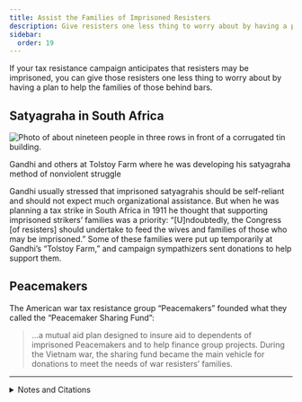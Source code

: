 ```yaml
---
title: Assist the Families of Imprisoned Resisters
description: Give resisters one less thing to worry about by having a plan to help the families of those behind bars.
sidebar:
  order: 19
---
```


If your tax resistance campaign anticipates that resisters may be imprisoned, you can give those resisters one less thing to worry about by having a plan to help the families of those behind bars.

## <Badge text="Example" size="medium" /> Satyagraha in South Africa

![Photo of about nineteen people in three rows in front of a corrugated tin building.](../../../assets/tolstoy-farm.jpg)
<figcaption>Gandhi and others at Tolstoy Farm where he was developing his satyagraha method of nonviolent struggle</figcaption>

Gandhi usually stressed that imprisoned satyagrahis should be self-reliant and should not expect much organizational assistance.
But when he was planning a tax strike in South Africa in 1911 he thought that supporting imprisoned strikers’ families was a priority:
“[U]ndoubtedly, the Congress [of resisters] should undertake to feed the wives and families of those who may be imprisoned.”
Some of these families were put up temporarily at Gandhi’s “Tolstoy Farm,” and campaign sympathizers sent donations to help support them.

## <Badge text="Example" size="medium" /> Peacemakers

The American war tax resistance group “Peacemakers” founded what they called the “Peacemaker Sharing Fund”:

> …a mutual aid plan designed to insure aid to dependents of imprisoned Peacemakers and to help finance group projects.
> During the Vietnam war, the sharing fund became the main vehicle for donations to meet the needs of war resisters’ families.

<Aside type="tip" title="Wikipedia">
  <WikipediaBadge title="Satyagraha" />
  <WikipediaBadge title="Tolstoy Farm" />
  <WikipediaBadge title="Peacemakers" />
  <WikipediaBadge title="Vietnam War" />
</Aside>

---

<details>
<summary>Notes and Citations</summary>

* Gandhi, M.K. [“From a Letter to A.H. West”](https://archive.org/details/HindSwaraj-CWMG-096/page/94/mode/1up) <i>We Won’t Pay: A Tax Resistance Reader</i> (2008) p. 348
* Cooney, Robert & Michalowski, Helen <i>The Power of the People: Active Nonviolence in the United States</i> (1987) [p. 118](https://archive.org/details/powerofpeopleact0000unse/page/118/mode/1up)

</details>
